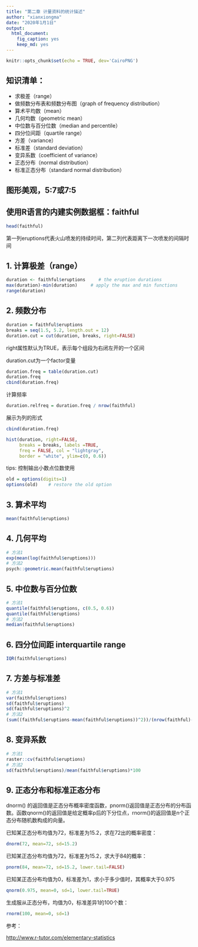 ```yaml
---
title: "第二章 计量资料的统计描述"
author: "xianxiongma"
date: "2020年1月1日"
output: 
  html_document: 
    fig_caption: yes
    keep_md: yes
---
```


```r
knitr::opts_chunk$set(echo = TRUE, dev='CairoPNG')
```

## 知识清单：

* 求极差（range）
* 做频数分布表和频数分布图（graph of frequency distribution）
* 算术平均数（mean）
* 几何均数（geometric mean）
* 中位数与百分位数（median and percentile）
* 四分位间距（quartile range）
* 方差（variance）
* 标准差（standard deviation）
* 变异系数（coefficient of variance）
* 正态分布（normal distribution）
* 标准正态分布（standard normal distribution）

## 图形美观，5:7或7:5

## 使用R语言的内建实例数据框：faithful

```r
head(faithful)
```

第一列eruptions代表火山喷发的持续时间，第二列代表距离下一次喷发的间隔时间

## 1. 计算极差（range）

```r
duration <- faithful$eruptions     # the eruption durations
max(duration)-min(duration)     # apply the max and min functions
range(duration)
```

## 2. 频数分布

```r
duration = faithful$eruptions
breaks = seq(1.5, 5.2, length.out = 12)
duration.cut = cut(duration, breaks, right=FALSE)
```

right属性默认为TRUE，表示每个组段为右闭左开的一个区间

duration.cut为一个factor变量

```r
duration.freq = table(duration.cut)
duration.freq
cbind(duration.freq)
```

计算频率

```r
duration.relfreq = duration.freq / nrow(faithful)
```

展示为列的形式

```r
cbind(duration.freq)
```
```r
hist(duration, right=FALSE, 
     breaks = breaks, labels =TRUE, 
     freq = FALSE, col = "lightgray", 
     border = "white", ylim=c(0, 0.6))
```

tips: 控制输出小数点位数使用

```r
old = options(digits=1)
options(old)    # restore the old option
```

## 3. 算术平均

```r
mean(faithful$eruptions)
```

## 4. 几何平均

```r
# 方法1
exp(mean(log(faithful$eruptions)))
# 方法2
psych::geometric.mean(faithful$eruptions)
```

## 5. 中位数与百分位数

```r
# 方法1
quantile(faithful$eruptions, c(0.5, 0.6))
quantile(faithful$eruptions)
# 方法2
median(faithful$eruptions)
```

## 6. 四分位间距 interquartile range

```r
IQR(faithful$eruptions)
```

## 7. 方差与标准差

```r
# 方法1
var(faithful$eruptions)
sd(faithful$eruptions)
sd(faithful$eruptions)^2
# 方法2
(sum((faithful$eruptions-mean(faithful$eruptions))^2))/(nrow(faithful)-1)
```

## 8. 变异系数

```r
# 方法1
raster::cv(faithful$eruptions)
# 方法2
sd(faithful$eruptions)/mean(faithful$eruptions)*100
```

## 9. 正态分布和标准正态分布

dnorm() 的返回值是正态分布概率密度函数，pnorm()返回值是正态分布的分布函数。函数qnorm()的返回值是给定概率p后的下分位点，rnorm()的返回值是n个正态分布随机数构成的向量。

已知某正态分布均值为72，标准差为15.2，求在72出的概率密度：
```r
dnorm(72, mean=72, sd=15.2)
```

已知某正态分布均值为72，标准差为15.2，求大于84的概率：

```r
pnorm(84, mean=72, sd=15.2, lower.tail=FALSE)
```



已知某正态分布均值为0，标准差为1，求小于多少值时，其概率大于0.975

```r
qnorm(0.975, mean=0, sd=1, lower.tail=TRUE)
```

生成服从正态分布，均值为0，标准差异1的100个数：

```r
rnorm(100, mean=0, sd=1)
```



参考：

<http://www.r-tutor.com/elementary-statistics>